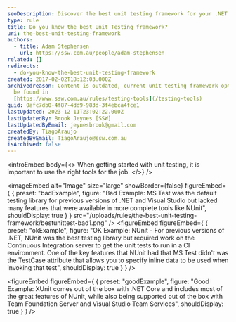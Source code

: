 ```yaml
---
seoDescription: Discover the best unit testing framework for your .NET project and streamline your testing process with XUnit, a popular choice among developers.
type: rule
title: Do you know the best Unit Testing framework?
uri: the-best-unit-testing-framework
authors:
  - title: Adam Stephensen
    url: https://ssw.com.au/people/adam-stephensen
related: []
redirects:
  - do-you-know-the-best-unit-testing-framework
created: 2017-02-02T18:12:03.000Z
archivedreason: Content is outdated, current unit testing framework options can
  be found in
  [https://www.ssw.com.au/rules/testing-tools](/testing-tools)
guid: 0afc7db0-4f87-4dd9-983d-3f4ebca4fce1
lastUpdated: 2023-12-11T23:02:22.000Z
lastUpdatedBy: Brook Jeynes [SSW]
lastUpdatedByEmail: jeynesbrook@gmail.com
createdBy: TiagoAraujo
createdByEmail: TiagoAraujo@ssw.com.au
isArchived: false
---
```


<introEmbed
  body={<>
When getting started with unit testing, it is important to use the right tools for the job.
  </>}
/>

<imageEmbed
  alt="Image"
  size="large"
  showBorder={false}
  figureEmbed={ {
    preset: "badExample",
    figure: "Bad Example: MS Test was the default testing library for previous versions of .NET and Visual Studio but lacked many features that were available in more complete tools like NUnit",
    shouldDisplay: true
  } }
  src="/uploads/rules/the-best-unit-testing-framework/bestunittest-bad1.png"
/>
<figureEmbed figureEmbed={ {
  preset: "okExample",
  figure: "OK Example: NUnit - For previous versions of .NET, NUnit was the best testing library but required work on the Continuous Integration server to get the unit tests to run in a CI environment. One of the key features that NUnit had that MS Test didn't was the TestCase attribute that allows you to specify inline data to be used when invoking that test",
  shouldDisplay: true
} } />

<figureEmbed figureEmbed={ {
  preset: "goodExample",
  figure: "Good Example: XUnit comes out of the box with .NET Core and includes most of the great features of NUnit, while also being supported out of the box with Team Foundation Server and Visual Studio Team Services",
  shouldDisplay: true
} } />
